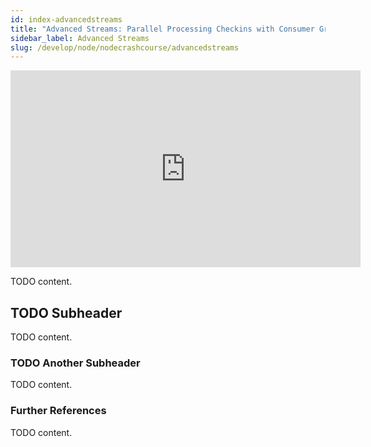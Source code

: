 ```yaml
---
id: index-advancedstreams
title: "Advanced Streams: Parallel Processing Checkins with Consumer Groups"
sidebar_label: Advanced Streams
slug: /develop/node/nodecrashcourse/advancedstreams
---
```



<div class="text--center">
<iframe width="560" height="315" src="https://www.youtube.com/embed/xdROBvMb4LE" frameborder="0" allow="accelerometer; autoplay; clipboard-write; encrypted-media; gyroscope; picture-in-picture" allowfullscreen></iframe>
</div>

TODO content.

## TODO Subheader

TODO content.

### TODO Another Subheader

TODO content.

### Further References

TODO content.

